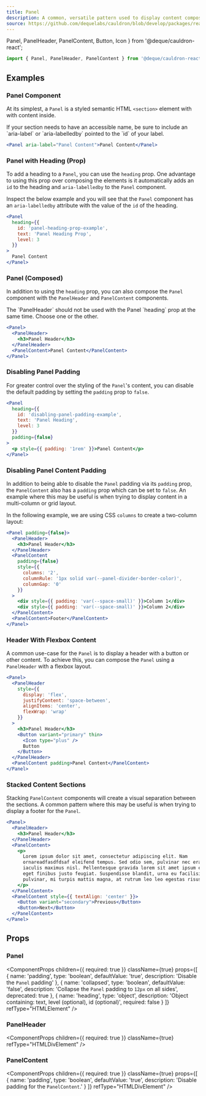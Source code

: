 ```yaml
---
title: Panel
description: A common, versatile pattern used to display content composed of different elements, usually in a collection.
source: https://github.com/dequelabs/cauldron/blob/develop/packages/react/src/components/Panel/Panel.tsx
---
```


  Panel,
  PanelHeader,
  PanelContent,
  Button,
  Icon
} from '@deque/cauldron-react';

```js
import { Panel, PanelHeader, PanelContent } from '@deque/cauldron-react';
```

## Examples

### Panel Component

At its simplest, a `Panel` is a styled semantic HTML `<section>` element with with content inside.

<Note>
  If your section needs to have an accessible name, be sure to include an
  `aria-label` or `aria-labelledby` pointed to the `id` of your label.
</Note>

```jsx example
<Panel aria-label="Panel Content">Panel Content</Panel>
```

### Panel with Heading (Prop)

To add a heading to a `Panel`, you can use the `heading` prop. One advantage to using this prop over composing
the elements is it automatically adds an `id` to the heading and `aria-labelledby` to the `Panel` component.

Inspect the below example and you will see that the `Panel` component has an `aria-labelledby` attribute with the
value of the `id` of the heading.

```jsx example
<Panel
  heading={{
    id: 'panel-heading-prop-example',
    text: 'Panel Heading Prop',
    level: 3
  }}
>
  Panel Content
</Panel>
```

### Panel (Composed)

In addition to using the `heading` prop, you can also compose the `Panel` component with the `PanelHeader` and
`PanelContent` components.

<Note>
  The `PanelHeader` should not be used with the Panel
  `heading` prop at the same time. Choose one or the other.
</Note>

```jsx example
<Panel>
  <PanelHeader>
    <h3>Panel Header</h3>
  </PanelHeader>
  <PanelContent>Panel Content</PanelContent>
</Panel>
```

### Disabling Panel Padding

For greater control over the styling of the `Panel`'s content, you can disable the default padding by setting
the `padding` prop to `false`.

```jsx example
<Panel
  heading={{
    id: 'disabling-panel-padding-example',
    text: 'Panel Heading',
    level: 3
  }}
  padding={false}
>
  <p style={{ padding: '1rem' }}>Panel Content</p>
</Panel>
```

### Disabling Panel Content Padding

In addition to being able to disable the `Panel` padding via its `padding` prop, the `PanelContent` also has a
`padding` prop which can be set to `false`. An example where this may be useful is when trying to display content
in a multi-column or grid layout.

In the following example, we are using CSS `columns` to create a two-column layout:

```jsx example
<Panel padding={false}>
  <PanelHeader>
    <h3>Panel Header</h3>
  </PanelHeader>
  <PanelContent
    padding={false}
    style={{
      columns: '2',
      columnRule: '1px solid var(--panel-divider-border-color)',
      columnGap: '0'
    }}
  >
    <div style={{ padding: 'var(--space-small)' }}>Column 1</div>
    <div style={{ padding: 'var(--space-small)' }}>Column 2</div>
  </PanelContent>
  <PanelContent>Footer</PanelContent>
</Panel>
```

### Header With Flexbox Content

A common use-case for the `Panel` is to display a header with a button or other content. To achieve this, you
can compose the `Panel` using a `PanelHeader` with a flexbox layout.

```jsx example
<Panel>
  <PanelHeader
    style={{
      display: 'flex',
      justifyContent: 'space-between',
      alignItems: 'center',
      flexWrap: 'wrap'
    }}
  >
    <h3>Panel Header</h3>
    <Button variant="primary" thin>
      <Icon type="plus" />
      Button
    </Button>
  </PanelHeader>
  <PanelContent padding>Panel Content</PanelContent>
</Panel>
```

### Stacked Content Sections

Stacking `PanelContent` components will create a visual separation between the sections. A common pattern where
this may be useful is when trying to display a footer for the `Panel`.

```jsx example
<Panel>
  <PanelHeader>
    <h3>Panel Header</h3>
  </PanelHeader>
  <PanelContent>
    <p>
      Lorem ipsum dolor sit amet, consectetur adipiscing elit. Nam
      ornareadfasdfdsaf eleifend tempus. Sed odio sem, pulvinar nec erat ac,
      iaculis maximus nisl. Pellentesque gravida lorem sit amet ipsum efficitur,
      eget finibus justo feugiat. Suspendisse blandit, urna eu facilisis
      pulvinar, mi turpis mattis magna, at rutrum leo leo egestas risus.
    </p>
  </PanelContent>
  <PanelContent style={{ textAlign: 'center' }}>
    <Button variant="secondary">Previous</Button>
    <Button>Next</Button>
  </PanelContent>
</Panel>
```

## Props

### Panel

<ComponentProps
  children={{ required: true }}
  className={true}
  props={[
    {
      name: 'padding',
      type: 'boolean',
      defaultValue: 'true',
      description: 'Disable the `Panel` padding'
    },
    {
      name: 'collapsed',
      type: 'boolean',
      defaultValue: 'false',
      description: 'Collapse the `Panel` padding to `12px` on all sides',
      deprecated: true
    },
    {
      name: 'heading',
      type: 'object',
      description: 'Object containing: text, level (optional), id (optional)',
      required: false
    }
  ]}
  refType="HTMLElement"
/>

### PanelHeader

<ComponentProps
  children={{ required: true }}
  className={true}
  refType="HTMLDivElement"
/>

### PanelContent

<ComponentProps
  children={{ required: true }}
  className={true}
  props={[
    {
      name: 'padding',
      type: 'boolean',
      defaultValue: 'true',
      description: 'Disable padding for the `PanelContent`.'
    }
  ]}
  refType="HTMLDivElement"
/>
